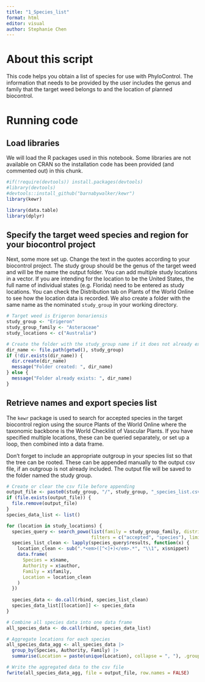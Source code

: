 ```yaml
---
title: "1_Species_list"
format: html
editor: visual
author: Stephanie Chen
---
```


# About this script

This code helps you obtain a list of species for use with PhyloControl. The information that needs to be provided by the user includes the genus and family that the target weed belongs to and the location of planned biocontrol.

# Running code

## Load libraries

We will load the R packages used in this notebook. Some libraries are not available on CRAN so the installation code has been provided (and commented out) in this chunk.

```r
#if(!require(devtools)) install.packages(devtools)
#library(devtools)
#devtools::install_github("barnabywalker/kewr")
library(kewr)

library(data.table)
library(dplyr)
```

## **Specify the target weed species and region for your biocontrol project**

Next, some more set up. Change the text in the quotes according to your biocontrol project. The study group should be the genus of the target weed and will be the name the output folder. You can add multiple study locations in a vector. If you are intending for the location to be the United States, the full name of individual states (e.g. Florida) need to be entered as study locations. You can check the Distribution tab on Plants of the World Online to see how the location data is recorded. We also create a folder with the same name as the nominated `study_group` in your working directory.

```r
# Target weed is Erigeron bonariensis
study_group <- "Erigeron"
study_group_family <- "Asteraceae"
study_locations <- c("Australia")

# Create the folder with the study_group name if it does not already exist
dir_name <- file.path(getwd(), study_group)
if (!dir.exists(dir_name)) {
  dir.create(dir_name)
  message("Folder created: ", dir_name)
} else {
  message("Folder already exists: ", dir_name)
}
```

## **Retrieve names and export species list**

The `kewr` package is used to search for accepted species in the target biocontrol region using the source Plants of the World Online where the taxonomic backbone is the World Checklist of Vascular Plants. If you have specified multiple locations, these can be queried separately, or set up a loop, then combined into a data frame.

Don't forget to include an appropriate outgroup in your species list so that the tree can be rooted. These can be appended manually to the output csv file, if an outgroup is not already included. The output file will be saved to the folder named the study group.

```r
# Create or clear the csv file before appending
output_file <- paste0(study_group, "/", study_group, "_species_list.csv")
if (file.exists(output_file)) {
  file.remove(output_file)
}
species_data_list <- list()

for (location in study_locations) {
  species_query <- search_powo(list(family = study_group_family, distribution = location), 
                               filters = c("accepted", "species"), limit = 9999)
  species_list_clean <- lapply(species_query$results, function(x) {
    location_clean <- sub(".*<em>([^<]+)</em>.*", "\\1", x$snippet)
    data.frame(
      Species = x$name,
      Authority = x$author,
      Family = x$family,
      Location = location_clean
    )
  })
  
  species_data <- do.call(rbind, species_list_clean)
  species_data_list[[location]] <- species_data
}

# Combine all species data into one data frame
all_species_data <- do.call(rbind, species_data_list)

# Aggregate locations for each species
all_species_data_agg <- all_species_data |>
  group_by(Species, Authority, Family) |>
  summarise(Location = paste(unique(Location), collapse = ", "), .groups = 'drop')

# Write the aggregated data to the csv file
fwrite(all_species_data_agg, file = output_file, row.names = FALSE)
```
